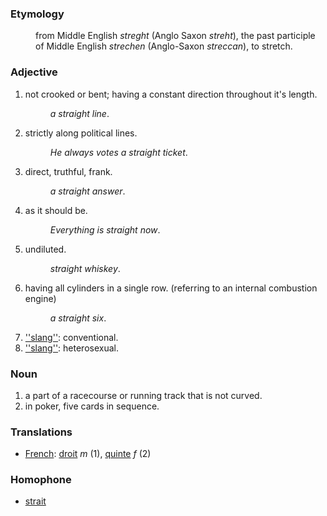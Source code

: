 ===Etymology===
:from Middle English ''streght'' (Anglo Saxon ''streht''), the past participle of Middle English ''strechen'' (Anglo-Saxon ''streccan''), to stretch.
===Adjective===
#not crooked or bent; having a constant direction throughout it's length.
#:''a straight line''.
#strictly along political lines.
#:''He always votes a straight ticket''.
#direct, truthful, frank.
#:''a straight answer''.
#as it should be.
#:''Everything is straight now''.
#undiluted.
#:''straight whiskey''.
#having all cylinders in a single row. (referring to an internal combustion engine)
#:''a straight six''.
#[[''slang'']]: conventional.
#[[''slang'']]: heterosexual.
===Noun===
#a part of a racecourse or running track that is not curved.
#in poker, five cards in sequence.
===Translations===
*[[French]]: [[droit]] ''m'' (1), [[quinte]] ''f'' (2)
===Homophone===
*[[strait]]